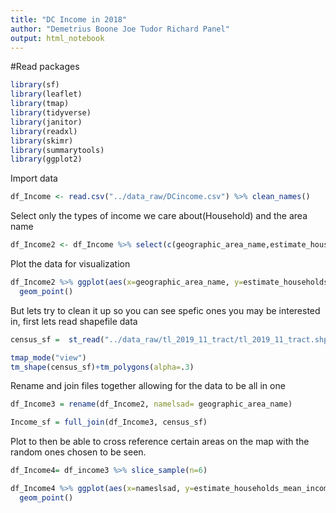 ---
title: "DC Income in 2018"
author: "Demetrius Boone Joe Tudor Richard Panel"
output: html_notebook
---
#Read packages
```{r}
library(sf)
library(leaflet)
library(tmap)
library(tidyverse)
library(janitor)
library(readxl)
library(skimr)
library(summarytools)
library(ggplot2)
```

Import data
```{r}
df_Income <- read.csv("../data_raw/DCincome.csv") %>% clean_names()
```

Select only the types of income we care about(Household) and the area name
```{r}
df_Income2 <- df_Income %>% select(c(geographic_area_name,estimate_households_mean_income_dollars))
```

Plot the data for visualization 
```{r}
df_Income2 %>% ggplot(aes(x=geographic_area_name, y=estimate_households_mean_income_dollars )) +
  geom_point()
```
But lets try to clean it up so you can see spefic ones you may be interested in,
first lets read shapefile data


```{r}
census_sf =  st_read("../data_raw/tl_2019_11_tract/tl_2019_11_tract.shp") %>% clean_names()
```

```{r}
tmap_mode("view")
tm_shape(census_sf)+tm_polygons(alpha=.3)
```
Rename and join files together allowing for the data to be all in one

```{r}
df_Income3 = rename(df_Income2, namelsad= geographic_area_name)

Income_sf = full_join(df_Income3, census_sf)
```

Plot to then be able to cross reference certain areas on the map with the random ones chosen to be seen.

```{r}
df_Income4= df_income3 %>% slice_sample(n=6)

df_Income4 %>% ggplot(aes(x=nameslsad, y=estimate_households_mean_income_dollars )) +
  geom_point()
```

